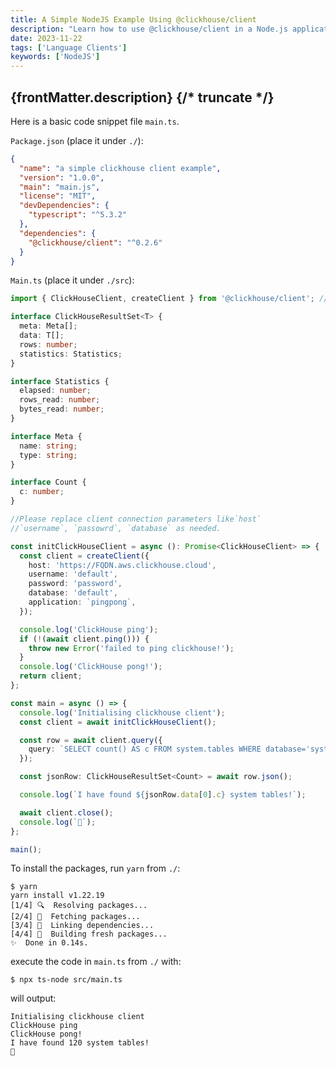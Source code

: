 ```yaml
---
title: A Simple NodeJS Example Using @clickhouse/client
description: "Learn how to use @clickhouse/client in a Node.js application to interact with ClickHouse and perform queries."
date: 2023-11-22
tags: ['Language Clients']
keywords: ['NodeJS']
---
```


{frontMatter.description}
{/* truncate */}
---

Here is a basic code snippet file `main.ts`. 

`Package.json` (place it under `./`):

```json
{
  "name": "a simple clickhouse client example",
  "version": "1.0.0",
  "main": "main.js",
  "license": "MIT",
  "devDependencies": {
    "typescript": "^5.3.2"
  },
  "dependencies": {
    "@clickhouse/client": "^0.2.6"
  }
}
```

`Main.ts` (place it under `./src`):

```ts
import { ClickHouseClient, createClient } from '@clickhouse/client'; // or '@clickhouse/client-web'

interface ClickHouseResultSet<T> {
  meta: Meta[];
  data: T[];
  rows: number;
  statistics: Statistics;
}

interface Statistics {
  elapsed: number;
  rows_read: number;
  bytes_read: number;
}

interface Meta {
  name: string;
  type: string;
}

interface Count {
  c: number;
}

//Please replace client connection parameters like`host`
//`username`, `passowrd`, `database` as needed.

const initClickHouseClient = async (): Promise<ClickHouseClient> => {
  const client = createClient({
    host: 'https://FQDN.aws.clickhouse.cloud',
    username: 'default',
    password: 'password',
    database: 'default',
    application: `pingpong`,
  });

  console.log('ClickHouse ping');
  if (!(await client.ping())) {
    throw new Error('failed to ping clickhouse!');
  }
  console.log('ClickHouse pong!');
  return client;
};

const main = async () => {
  console.log('Initialising clickhouse client');
  const client = await initClickHouseClient();

  const row = await client.query({
    query: `SELECT count() AS c FROM system.tables WHERE database='system'`,
  });

  const jsonRow: ClickHouseResultSet<Count> = await row.json();

  console.log(`I have found ${jsonRow.data[0].c} system tables!`);

  await client.close();
  console.log(`👋`);
};

main();
```

To install the packages, run `yarn` from `./`:

```
$ yarn
yarn install v1.22.19
[1/4] 🔍  Resolving packages...
[2/4] 🚚  Fetching packages...
[3/4] 🔗  Linking dependencies...
[4/4] 🔨  Building fresh packages...
✨  Done in 0.14s.
```


execute the code in `main.ts` from `./` with:
```
$ npx ts-node src/main.ts
```

will output:
```
Initialising clickhouse client
ClickHouse ping
ClickHouse pong!
I have found 120 system tables!
👋
```

